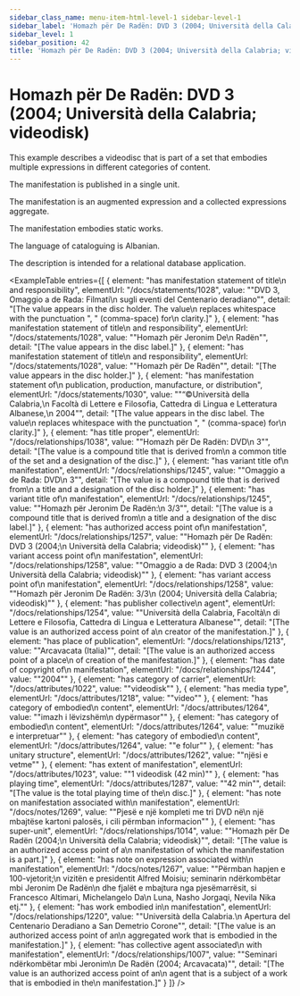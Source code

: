 ```yaml
---
sidebar_class_name: menu-item-html-level-1 sidebar-level-1
sidebar_label: 'Homazh për De Radën: DVD 3 (2004; Università della Calabria; videodisk)'
sidebar_level: 1
sidebar_position: 42
title: 'Homazh për De Radën: DVD 3 (2004; Università della Calabria; videodisk)'
---
```


# Homazh për De Radën: DVD 3 (2004; Università della Calabria; videodisk)

This example describes a videodisc that is part of a set that embodies multiple
              expressions in different categories of content.

The manifestation is published in a single unit.

The manifestation is an augmented expression and a collected expressions
              aggregate.

The manifestation embodies static works.

The language of cataloguing is Albanian.

The description is intended for a relational database application.

<ExampleTable
  entries={[
    {
      element: "has manifestation statement of title\n                      and responsibility",
      elementUrl: "/docs/statements/1028",
      value: "\"DVD 3, Omaggio a de Rada: Filmati\n                    sugli eventi del Centenario deradiano\"",
      detail: "[The value appears in the disc holder. The value\n                      replaces whitespace with the punctuation \", \" (comma-space) for\n                      clarity.]"
    },
    {
      element: "has manifestation statement of title\n                      and responsibility",
      elementUrl: "/docs/statements/1028",
      value: "\"Homazh për Jeronim De\n                    Radën\"",
      detail: "[The value appears in the disc label.]"
    },
    {
      element: "has manifestation statement of title\n                      and responsibility",
      elementUrl: "/docs/statements/1028",
      value: "\"Homazh për De Radën\"",
      detail: "[The value appears in the disc holder.]"
    },
    {
      element: "has manifestation statement of\n                      publication, production, manufacture, or distribution",
      elementUrl: "/docs/statements/1030",
      value: "\"“©Università della Calabria,\n                    Facoltà di Lettere e Filosofia, Cattedra di Lingua e Letteratura Albanese,\n                    2004\"",
      detail: "[The value appears in the disc label. The value\n                      replaces whitespace with the punctuation \", \" (comma-space) for\n                      clarity.]"
    },
    {
      element: "has title proper",
      elementUrl: "/docs/relationships/1038",
      value: "\"Homazh për De Radën: DVD\n                    3\"",
      detail: "[The value is a compound title that is derived from\n                      a common title of the set and a designation of the disc.]"
    },
    {
      element: "has variant title of\n                      manifestation",
      elementUrl: "/docs/relationships/1245",
      value: "\"Omaggio a de Rada: DVD\n                    3\"",
      detail: "[The value is a compound title that is derived from\n                      a title and a designation of the disc holder.]"
    },
    {
      element: "has variant title of\n                      manifestation",
      elementUrl: "/docs/relationships/1245",
      value: "\"Homazh për Jeronim De Radën:\n                    3/3\"",
      detail: "[The value is a compound title that is derived from\n                      a title and a designation of the disc label.]"
    },
    {
      element: "has authorized access point of\n                    manifestation",
      elementUrl: "/docs/relationships/1257",
      value: "\"Homazh për De Radën: DVD 3 (2004;\n                  Università della Calabria; videodisk)\""
    },
    {
      element: "has variant access point of\n                    manifestation",
      elementUrl: "/docs/relationships/1258",
      value: "\"Omaggio a de Rada: DVD 3 (2004;\n                  Università della Calabria; videodisk)\""
    },
    {
      element: "has variant access point of\n                    manifestation",
      elementUrl: "/docs/relationships/1258",
      value: "\"Homazh për Jeronim De Radën: 3/3\n                  (2004; Università della Calabria; videodisk)\""
    },
    {
      element: "has publisher collective\n                    agent",
      elementUrl: "/docs/relationships/1254",
      value: "\"Università della Calabria, Facoltà\n                    di Lettere e Filosofia, Cattedra di Lingua e Letteratura Albanese\"",
      detail: "[The value is an authorized access point of a\n                      creator of the manifestation.]"
    },
    {
      element: "has place of publication",
      elementUrl: "/docs/relationships/1213",
      value: "\"Arcavacata (Italia)\"",
      detail: "[The value is an authorized access point of a place\n                      of creation of the manifestation.]"
    },
    {
      element: "has date of copyright of\n                    manifestation",
      elementUrl: "/docs/relationships/1244",
      value: "\"2004\""
    },
    {
      element: "has category of carrier",
      elementUrl: "/docs/attributes/1022",
      value: "\"videodisk\""
    },
    {
      element: "has media type",
      elementUrl: "/docs/attributes/1218",
      value: "\"video\""
    },
    {
      element: "has category of embodied\n                  content",
      elementUrl: "/docs/attributes/1264",
      value: "\"imazh i lëvizshëm\n                  dypërmasor\""
    },
    {
      element: "has category of embodied\n                  content",
      elementUrl: "/docs/attributes/1264",
      value: "\"muzikë e interpretuar\""
    },
    {
      element: "has category of embodied\n                  content",
      elementUrl: "/docs/attributes/1264",
      value: "\"e folur\""
    },
    {
      element: "has unitary structure",
      elementUrl: "/docs/attributes/1262",
      value: "\"njësi e vetme\""
    },
    {
      element: "has extent of manifestation",
      elementUrl: "/docs/attributes/1023",
      value: "\"1 videodisk (42 min)\""
    },
    {
      element: "has playing time",
      elementUrl: "/docs/attributes/1287",
      value: "\"42 min\"",
      detail: "[The value is the total playing time of the\n                      disc.]"
    },
    {
      element: "has note on manifestation associated with\n                    manifestation",
      elementUrl: "/docs/notes/1269",
      value: "\"Pjesë e një kompleti me tri DVD në\n                  një mbajtëse kartoni palosës, i cili përmban informacion\""
    },
    {
      element: "has super-unit",
      elementUrl: "/docs/relationships/1014",
      value: "\"Homazh për De Radën (2004;\n                      Università della Calabria; videodisk)\"",
      detail: "[The value is an authorized access point of a\n                      manifestation of which the manifestation is a part.]"
    },
    {
      element: "has note on expression associated with\n                    manifestation",
      elementUrl: "/docs/notes/1267",
      value: "\"Përmban hapjen e 100-vjetorit;\n                  vizitën e presidentit Alfred Moisiu; seminarin ndërkombëtar mbi Jeronim De Radën\n                  dhe fjalët e mbajtura nga pjesëmarrësit, si Francesco Altimari, Michelangelo Da\n                  Luna, Nasho Jorgaqi, Nevila Nika etj.\""
    },
    {
      element: "has work embodied in\n                      manifestation",
      elementUrl: "/docs/relationships/1220",
      value: "\"Università della Calabria.\n                    Apertura del Centenario Deradiano a San Demetrio Corone\"",
      detail: "[The value is an authorized access point of an\n                      aggregated work that is embodied in the manifestation.]"
    },
    {
      element: "has collective agent associated\n                      with manifestation",
      elementUrl: "/docs/relationships/1007",
      value: "\"Seminari ndërkombëtar mbi Jeronim\n                    De Radën (2004; Arcavacata)\"",
      detail: "[The value is an authorized access point of an\n                      agent that is a subject of a work that is embodied in the\n                      manifestation.]"
    }
  ]}
/>

